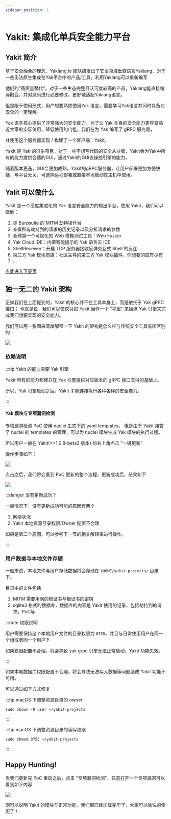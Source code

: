 ---
sidebar_position: 1
---

# Yakit: 集成化单兵安全能力平台

## Yakit 简介

基于安全融合的理念，Yaklang.io 团队研发出了安全领域垂直语言Yaklang，对于一些无法原生集成在Yak平台中的产品/工具，利用Yaklang可以重新编写

他们的“高质量替代”。对于一些生态完整且认可度较高的产品，Yaklang能直接编译融合，并对源码进行必要修改，更好地适配Yaklang语言。

但是限于使用形式，用户想要熟练使用Yak 语言，需要学习Yak语言并同时具备对安全的一定理解。

Yak 语言核心提供了非常强大的安全能力，为了让 Yak 本身的安全能力更容易贴近大家的实际使用，降低使用的门槛，我们在为 Yak 编写了 gRPC 服务器，

并使用这个服务器实现 / 构建了一个客户端：Yakit。

Yakit 是 Yak 的衍生项目，对于一些不想写代码的安全从业者，Yakit会为Yak中所有的能力提供合适的GUI，通过Yakit的GUI去操控引擎的能力，

随着版本更迭，GUI会更加成熟。Yakit的gRPC服务器，让用户部署更加方便快捷，与平台无关，可选择远程部署或直接本地启动在主机中使用。

## Yalit 可以做什么

Yakit 是一个高度集成化的 Yak 语言安全能力的输出平台，使用 Yakit，我们可以做到：

1. 类 Burpsuite 的 MITM 劫持操作台
1. 查看所有劫持到的请求的历史记录以及分析请求的参数
1. 全球第一个可视化的 Web 模糊测试工具：Web Fuzzer
1. Yak Cloud IDE：内置智能提示的 Yak 语言云 IDE
1. ShellReceiver：开启 TCP 服务器接收反弹交互式 Shell 的反连
1. 第三方 Yak 模块商店：社区主导的第三方 Yak 模块插件，你想要的应有尽有
1. ...

[点此进入下载页](/products/manual/download_and_install)

## 独一无二的 Yakit 架构

正如我们在上面提到的，Yakit 的核心并不在工具本身上，而是依托于 Yak gRPC 接口； 也就是说，我们可以仅仅只把 Yakit 当作一个 "视窗" 来操纵 Yak 引擎来完成我们想要实现的安全能力。

我们可以用一张图来简单解释一下 Yakit 的架构是怎么样与传统安全工具有所区别的：

![](../static/img/products/yakit/arch.jpg)

### 依赖说明

:::tip Yakit 的能力需要 Yak 引擎

Yakit 所有的能力都建立在 Yak 引擎提供对应版本的 gRPC 接口支持的基础上。

所以，Yak 引擎启动之后，Yakit 才能连接执行各种各样的安全能力。

:::

#### Yak 模块与专项漏洞检测

专项漏洞检测 PoC 使用 nuclei 生态下的 yaml templates，
但是由于 Yakit 接管了 nuclei 的 templates 的管理，可以为 nuclei 模块生成 Yak 模块的执行过程。

所以用户一般在 Yakit(>=1.0.8-beta3 版本) 的右上角点击 "一键更新"

操作步骤如下：

![](../static/img/products/yakit/yakit-update-poc.jpg)

点击之后，我们将会看到 PoC 更新的整个流程，更新成功后，结果如下

![](../static/img/products/yakit/yakit-update-poc-result.jpg)

:::danger 没有更新成功？

一般情况下，没有更新成功可能的原因有两个

1. 网络状况
2. Yakit 本地资源目录权限/Owner 配置不合理

如果是第二个原因，可以参考下一节的相关解释来进行操作。

:::


### 用户数据与本地文件存储

一般来说，本地文件与用户存储数据将会存储在 `$HOME/yakit-projects/` 目录下。

目录中的文件包括
1. MITM 需要用到的根证书与根证书的密钥
2. sqlite3 格式的数据库，数据库的内容是 Yakit 使用的记录，包括劫持到的请求，PoC等

:::note 权限说明

用户需要保持这个本地用户文件的目录权限为 `0755`，并且与日常使用用户在同一个组或者同一个用户下

如果权限配置不合理，将会导致 yak grpc 引擎无法正常启动，Yakit 功能失效。

:::

如果本地数据库权限配置不合理，将会导致无法写入数据等问题造成 Yakit 功能不可用。

可以通过如下方式修复

:::tip macOS 下调整资源目录的 owner

```
sudo chown -R user ~/yakit-projects
```
:::

:::tip macOS 下调整资源目录的读写权限

```
sudo chmod 0755 ~/yakit-projects
```
:::

## Happy Hunting!

当我们更新完 PoC 重启之后，点击 "专项漏洞检测"，任意打开一个专项漏洞可以看到如下内容

![](../static/img/products/yakit/yakit-poc-loaded.jpg)

则可以说明 Yakit 的模块与正常功能，我们都已经加载完毕了，大家可以愉快的使用了！